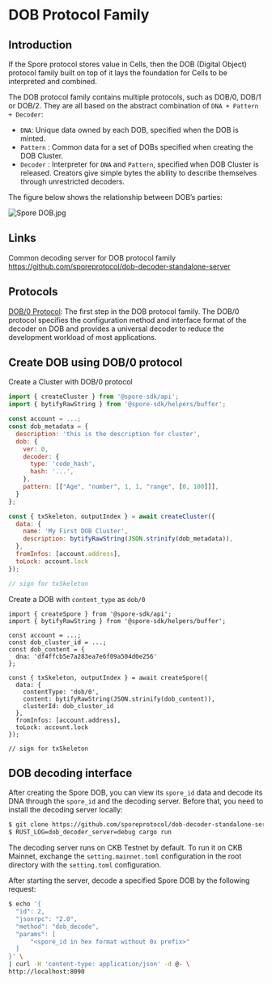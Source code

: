 # DOB Protocol Family

## Introduction

If the Spore protocol stores value in Cells, then the DOB (Digital Object) protocol family built on top of it lays the foundation for Cells to be interpreted and combined.

The DOB protocol family contains multiple protocols, such as DOB/0, DOB/1 or DOB/2. They are all based on the abstract combination of `DNA + Pattern + Decoder`:

- `DNA`: Unique data owned by each DOB, specified when the DOB is minted.
- `Pattern` : Common data for a set of DOBs specified when creating the DOB Cluster.
- `Decoder` : Interpreter for `DNA` and `Pattern`, specified when DOB Cluster is released. Creators give simple bytes the ability to describe themselves through unrestricted decoders.

The figure below shows the relationship between DOB’s parties:

![Spore DOB.jpg](../../static/img/dob0/Spore_DOB.jpg)

## Links

Common decoding server for DOB protocol family https://github.com/sporeprotocol/dob-decoder-standalone-server

## Protocols

[DOB/0 Protocol](/dob0/protocol): The first step in the DOB protocol family. The DOB/0 protocol specifies the configuration method and interface format of the decoder on DOB and provides a universal decoder to reduce the development workload of most applications.

## Create DOB using DOB/0 protocol

Create a Cluster with DOB/0 protocol

```jsx
import { createCluster } from '@spore-sdk/api';
import { bytifyRawString } from '@spore-sdk/helpers/buffer';

const account = ...;
const dob_metadata = {
  description: 'this is the description for cluster',
  dob: {
    ver: 0,
    decoder: {
      type: 'code_hash',
      hash: '...',
    },
    pattern: [["Age", "number", 1, 1, "range", [0, 100]]],
  }
};

const { txSkeleton, outputIndex } = await createCluster({
  data: {
    name: 'My First DOB Cluster',
    description: bytifyRawString(JSON.strinify(dob_metadata)),
  },
  fromInfos: [account.address],
  toLock: account.lock
});

// sign for txSkeleton
```

Create a DOB with `content_type` as `dob/0`

```tsx
import { createSpore } from '@spore-sdk/api';
import { bytifyRawString } from '@spore-sdk/helpers/buffer';

const account = ...;
const dob_cluster_id = ...;
const dob_content = {
  dna: 'df4ffcb5e7a283ea7e6f09a504d0e256'
};

const { txSkeleton, outputIndex } = await createSpore({
  data: {
    contentType: 'dob/0',
    content: bytifyRawString(JSON.strinify(dob_content)),
    clusterId: dob_cluster_id
  },
  fromInfos: [account.address],
  toLock: account.lock
});

// sign for txSkeleton
```

## DOB decoding interface

After creating the Spore DOB, you can view its `spore_id` data and decode its DNA through the `spore_id` and the decoding server. Before that, you need to install the decoding server locally:

```bash
$ git clone https://github.com/sporeprotocol/dob-decoder-standalone-server
$ RUST_LOG=dob_decoder_server=debug cargo run
```

The decoding server runs on CKB Testnet by default. To run it on CKB Mainnet, exchange the `setting.mainnet.toml` configuration in the root directory with the `setting.toml` configuration.

After starting the server, decode a specified Spore DOB by the following request:

```bash
$ echo '{
  "id": 2,
  "jsonrpc": "2.0",
  "method": "dob_decode",
  "params": [
      "<spore_id in hex format without 0x prefix>"
  ]
}' \
| curl -H 'content-type: application/json' -d @- \
http://localhost:8090
```
